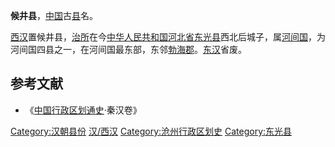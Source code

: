'''候井县'''，[[中国|中国]]古[[县|县]]名。

[[西汉|西汉]]置候井县，[[治所|治所]]在今[[中华人民共和国|中华人民共和国]][[河北省|河北省]][[东光县|东光县]]西北后城子，属[[河间国|河间国]]，为河间国四县之一，在河间国最东部，东邻[[勃海郡|勃海郡]]。[[东汉|东汉]]省废。

==参考文献==
*《[[中国行政区划通史|中国行政区划通史]]·秦汉卷》

{{西汉行政区划小作品}}
[[Category:汉朝县份|Category:汉朝县份]]
[[Category:河北古代县份|汉/西汉]]
[[Category:沧州行政区划史|Category:沧州行政区划史]]
[[Category:东光县|Category:东光县]]